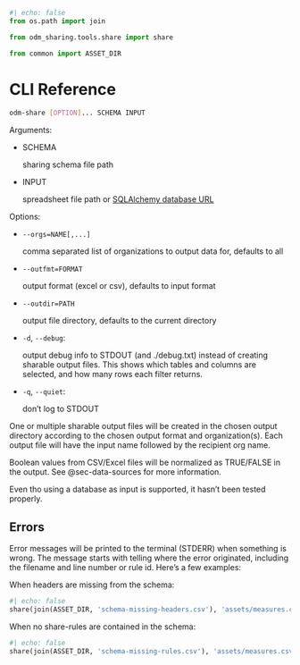 ```python
#| echo: false
from os.path import join

from odm_sharing.tools.share import share

from common import ASSET_DIR
```

# CLI Reference {#sec-cli-ref}

```bash
odm-share [OPTION]... SCHEMA INPUT
```

Arguments:

- SCHEMA

  sharing schema file path

- INPUT

  spreadsheet file path or [SQLAlchemy database URL](https://docs.sqlalchemy.org/en/20/core/engines.html#database-urls)

Options:

- `--orgs=NAME[,...]`

    comma separated list of organizations to output data for, defaults to all

- `--outfmt=FORMAT`

    output format (excel or csv), defaults to input format

- `--outdir=PATH`

    output file directory, defaults to the current directory

- `-d`, `--debug`:

    output debug info to STDOUT (and ./debug.txt) instead of creating sharable
    output files. This shows which tables and columns are selected, and how
    many rows each filter returns.

- `-q`, `--quiet`:

    don't log to STDOUT

One or multiple sharable output files will be created in the chosen output
directory according to the chosen output format and organization(s). Each
output file will have the input name followed by the recipient org name.

::: {.callout-warning}
Boolean values from CSV/Excel files will be normalized as TRUE/FALSE in the
output. See @sec-data-sources for more information.
:::

::: {.callout-warning}
Even tho using a database as input is supported, it hasn't been tested
properly.
:::

## Errors

Error messages will be printed to the terminal (STDERR) when something is
wrong. The message starts with telling where the error originated, including
the filename and line number or rule id. Here's a few examples:

When headers are missing from the schema:

```python
#| echo: false
share(join(ASSET_DIR, 'schema-missing-headers.csv'), 'assets/measures.csv')
```

When no share-rules are contained in the schema:

```python
#| echo: false
share(join(ASSET_DIR, 'schema-missing-rules.csv'), 'assets/measures.csv')
```
